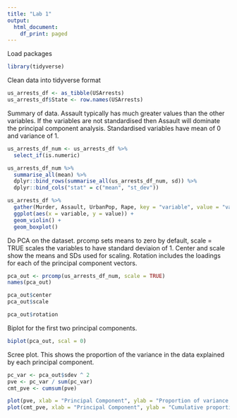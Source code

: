 ```yaml
---
title: "Lab 1"
output:
  html_document:
    df_print: paged
---
```


Load packages
```r
library(tidyverse)
```

Clean data into tidyverse format
```r
us_arrests_df <- as_tibble(USArrests)
us_arrests_df$State <- row.names(USArrests)

```

Summary of data.  Assault typically has much greater values than the other variables.  If the variables are not standardised then Assault will dominate the principal component analysis.  Standardised variables have mean of 0 and variance of 1.
```r
us_arrests_df_num <- us_arrests_df %>%
  select_if(is.numeric) 

us_arrests_df_num %>%
  summarise_all(mean) %>%
  dplyr::bind_rows(summarise_all(us_arrests_df_num, sd)) %>%
  dplyr::bind_cols("stat" = c("mean", "st_dev"))

us_arrests_df %>%
  gather(Murder, Assault, UrbanPop, Rape, key = "variable", value = "value") %>%
  ggplot(aes(x = variable, y = value)) +
  geom_violin() +
  geom_boxplot()
```

Do PCA on the dataset. prcomp sets means to zero by default, scale = TRUE scales the variables to have standard deviaion of 1. Center and scale show the means and SDs used for scaling.  Rotation includes the loadings for each of the principal component vectors.
```r
pca_out <- prcomp(us_arrests_df_num, scale = TRUE)
names(pca_out)

pca_out$center
pca_out$scale

pca_out$rotation
```

Biplot for the first two principal components.
```r
biplot(pca_out, scal = 0)
```

Scree plot. This shows the proportion of the variance in the data explained by each principal component.
```r
pc_var <- pca_out$sdev ^ 2
pve <- pc_var / sum(pc_var)
cmt_pve <- cumsum(pve)

plot(pve, xlab = "Principal Component", ylab = "Proportion of variance explained", ylim = c(0, 1), type = 'b')
plot(cmt_pve, xlab = "Principal Component", ylab = "Cumulative proportion of variance explained", ylim = c(0, 1), type = 'b')
```

